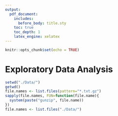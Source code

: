 ```yaml
---
output:
  pdf_document:
    includes:
      before_body: title.sty
    toc: true
    toc_depth: 1
    latex_engine: xelatex
---
```

```r
knitr::opts_chunk$set(echo = TRUE)
```

# Exploratory Data Analysis
```r
setwd("./Data/")
getwd()
file.names <- list.files(pattern="*.txt.gz")
sapply(file.names, FUN=function(file.name){
  system(paste("gunzip", file.name))
})
file.names <- list.files("./Data/")
```
